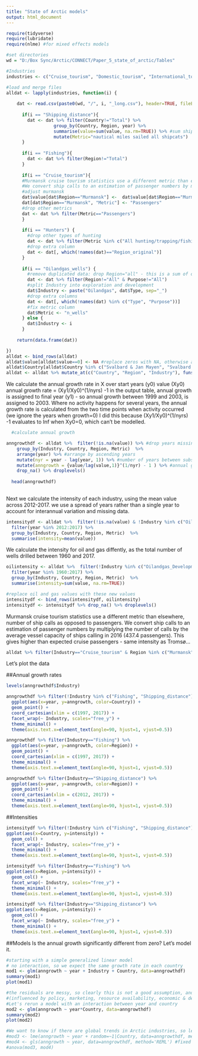 ```yaml
---
title: "State of Arctic models"
output: html_document
---
```

  
```r
require(tidyverse)
require(lubridate)
require(nlme) #for mixed effects models

#set directories
wd = "D:/Box Sync/Arctic/CONNECT/Paper_5_state_of_arctic/Tables"

#Industries
industries <- c("Cruise_tourism", "Domestic_tourism", "International_tourism", "Population", "Shipping_distance", "Hunters", "Fishing", "Oilandgas_wells")

#load and merge files
alldat <- lapply(industries, function(i) {
    
    dat <- read.csv(paste0(wd, "/", i, "_long.csv"), header=TRUE, fileEncoding = "UTF-8-BOM", stringsAsFactors = FALSE)
      
      if(i == "Shipping_distance"){ 
        dat <- dat %>% filter(Country!="Total") %>% 
                  group_by(Country, Region, year) %>% 
                  summarise(value=sum(value, na.rm=TRUE)) %>% #sum shipping distance across all types of shipping
                  mutate(Metric="nautical miles sailed all shipcats")
      } 
    
      if(i == "Fishing"){ 
        dat <- dat %>% filter(Region!="Total") 
      } 
      
      if(i == "Cruise_tourism"){ 
      #Murmansk cruise tourism statistics use a different metric than elsewhere, number of ship calls as opposed to passengers.
      #We convert ship calls to an estimation of passenger numbers by multiplying the number of calls by the average vessel capacity of ships calling in 2016 (437.4 passengers).
      #adjust murmansk
      dat$value[dat$Region=="Murmansk"] <-  dat$value[dat$Region=="Murmansk"]*437.4
      dat[dat$Region=="Murmansk", "Metric"] <- "Passengers"
      #drop other metrics
      dat <- dat %>% filter(Metric=="Passengers")
      } 
      
      if(i == "Hunters") { 
        #drop other types of hunting
        dat <- dat %>% filter(Metric %in% c("All hunting/trapping/fishing licenses", "Number of hunters who paid game management fees", "Registered hunters", "Paid hunting permits", "Sports hunters"))
        #drop extra column
        dat <- dat[, which(!names(dat)=="Region_original")]
      }
      
      if(i == "Oilandgas_wells") {
        #remove duplicated data: drop Region="all" - this is a sum of onshore and offshore; and purpose="all" - this is sum of exploration & development
        dat <- dat %>% filter(Region!="All" & Purpose!="All")
        #split Industry into exploration and development
        dat$Industry <- paste("Oilandgas", dat$Type, sep="_")
        #drop extra columns
        dat <- dat[, which(!names(dat) %in% c("Type", "Purpose"))]
        #fix metric column
        dat$Metric <- "n_wells"
      } else {
        dat$Industry <- i
      }
      
    return(data.frame(dat))

})
alldat <- bind_rows(alldat)
alldat$value[alldat$value==0] <- NA #replace zeros with NA, otherwise anngrowthfun returns Inf
alldat$Country[alldat$Country %in% c("Svalbard & Jan Mayen", "Svalbard and Jan Mayen")] <- "Svalbard"
alldat <- alldat %>% mutate_at(c("Country", "Region", "Industry"), funs(factor))

```

We calculate the annual growth rate in X over start years (y0) value (Xy0)
annual growth rate = (Xy1/Xy0)^(1/nyrs) -1
in the output table, annual growth is assigned to final year (y1) - so annual growth between 1999 and 2003, is assigned to 2003.
Where no activity happens for several years, the annual growth rate is calculated from the two time points when activity occurred
(we ignore the years when growth=0)
I did this because (Xy1/Xy0)^(1/nyrs) -1 evaluates to Inf when Xy0=0, which can't be modelled.


```r
  #calculate annual growth

anngrowthdf <- alldat %>%  filter(!is.na(value)) %>% #drop years missing data
    group_by(Industry, Country, Region, Metric)  %>%
    arrange(year) %>% #arrange by ascending years
    mutate(nyr = year - lag(year, 1)) %>% #number of years between subsequent datapoints
    mutate(anngrowth = {value/lag(value,1)}^(1/nyr) - 1 ) %>% #annual growth between those years
    drop_na() %>% droplevels()
  
  head(anngrowthdf)
 
```

Next we calculate the intensity of each industry, using the mean value across 2012-2017.
we use a spread of years rather than a single year to account for interannual variation and missing data.

```r

intensitydf <- alldat %>%  filter(!is.na(value) & !Industry %in% c("Oilandgas_Development", "Oilandgas_Exploration")) %>% #drop years missing data
  filter(year %in% 2012:2017) %>% 
  group_by(Industry, Country, Region, Metric)  %>%
  summarise(intensity=mean(value)) 
```

We calculate the intensity for oil and gas diffently, as the total number of wells drilled between 1960 and 2017.

```r
oilintensity <- alldat %>%  filter(!Industry %in% c("Oilandgas_Development", "Oilandgas_Exploration")) %>% 
  filter(year %in% 1960:2017) %>% 
  group_by(Industry, Country, Region, Metric)  %>%
  summarise(intensity=sum(value, na.rm=TRUE))

#replace oil and gas values with these new values
intensitydf <- bind_rows(intensitydf, oilintensity)
intensitydf <- intensitydf %>% drop_na() %>% droplevels()

```

Murmansk cruise tourism statistics use a different metric than elsewhere, number of ship calls as opposed to passengers.
We convert ship calls to an estimation of passenger numbers by multiplying the number of calls by the average vessel capacity of ships calling in 2016 (437.4 passengers). This gives higher than expected cruise passengers - same intensity as Tromsø...
```r
alldat %>% filter(Industry=="Cruise_tourism" & Region %in% c("Murmansk", "Troms", "Finnmark", "Arkhangel'sk") & year==2016) %>% select(Region, value)
```

Let's plot the data

##Annual growth rates
```r

levels(anngrowthdf$Industry)

anngrowthdf %>% filter(!Industry %in% c("Fishing", "Shipping_distance")) %>%
  ggplot(aes(x=year, y=anngrowth, color=Country)) +
  geom_point() +
  coord_cartesian(xlim = c(1997, 2017)) +
  facet_wrap(~ Industry, scales="free_y") +
  theme_minimal() +
  theme(axis.text.x=element_text(angle=90, hjust=1, vjust=0.5))

anngrowthdf %>% filter(Industry=="Fishing") %>%
  ggplot(aes(x=year, y=anngrowth, color=Region)) +
  geom_point() +
  coord_cartesian(xlim = c(1997, 2017)) +
  theme_minimal() +
  theme(axis.text.x=element_text(angle=90, hjust=1, vjust=0.5))

anngrowthdf %>% filter(Industry=="Shipping_distance") %>%
  ggplot(aes(x=year, y=anngrowth, color=Region)) +
  geom_point() +
  coord_cartesian(xlim = c(2012, 2017)) +
  theme_minimal() +
  theme(axis.text.x=element_text(angle=90, hjust=1, vjust=0.5))

```
##Intensities
```r
intensitydf %>% filter(!Industry %in% c("Fishing", "Shipping_distance")) %>%
ggplot(aes(x=Country, y=intensity)) +
  geom_col() +
  facet_wrap(~ Industry, scales="free_y") +
  theme_minimal() +
  theme(axis.text.x=element_text(angle=90, hjust=1, vjust=0.5))

intensitydf %>% filter(Industry=="Fishing") %>%
ggplot(aes(x=Region, y=intensity)) +
  geom_col() +
  facet_wrap(~ Industry, scales="free_y") +
  theme_minimal() +
  theme(axis.text.x=element_text(angle=90, hjust=1, vjust=0.5))

intensitydf %>% filter(Industry=="Shipping_distance") %>%
ggplot(aes(x=Region, y=intensity)) +
  geom_col() +
  facet_wrap(~ Industry, scales="free_y") +
  theme_minimal() +
  theme(axis.text.x=element_text(angle=90, hjust=1, vjust=0.5))

```  

##Models
Is the annual growth significantly different from zero? Let's model it.

```r

#starting with a simple generalized linear model
# no interaction, so we expect the same growth rate in each country
mod1 <- glm(anngrowth ~ year + Industry + Country, data=anngrowthdf)
summary(mod1)
plot(mod1)

#the residuals are messy, so clearly this is not a good assumption, and we would expect different growth rates in each country
#(influenced by policy, marketing, resource availability, economic & demographic conditions)
#Let's rerun a model with an interaction between year and country
mod2 <- glm(anngrowth ~ year*Country, data=anngrowthdf)
summary(mod2)
plot(mod2)

#We want to know if there are global trends in Arctic industries, so let's include country as a random effect.
#mod3 <- lme(anngrowth ~ year + random=~1|Country, data=anngrowthdf, method='REML') #plus country as random effect
#mod4 <- gls(anngrowth ~ year, data=anngrowthdf, method='REML') #fixed effects
#anova(mod3, mod4)

```


